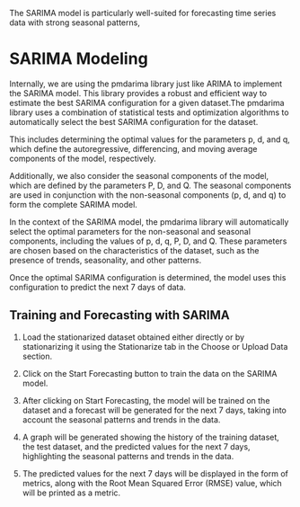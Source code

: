 ::: {.callout-note appearance="default"}
The SARIMA model is particularly well-suited for forecasting time series data with strong seasonal patterns,
:::

# SARIMA Modeling

Internally, we are using the pmdarima library just like ARIMA to implement the SARIMA model. This library provides a robust and efficient way to estimate the best SARIMA configuration for a given dataset.The pmdarima library uses a combination of statistical tests and optimization algorithms to automatically select the best SARIMA configuration for the dataset. 

This includes determining the optimal values for the parameters p, d, and q, which define the autoregressive, differencing, and moving average components of the model, respectively. 

Additionally, we also consider the seasonal components of the model, which are defined by the parameters P, D, and Q. The seasonal components are used in conjunction with the non-seasonal components (p, d, and q) to form the complete SARIMA model.

In the context of the SARIMA model, the pmdarima library will automatically select the optimal parameters for the non-seasonal and seasonal components, including the values of p, d, q, P, D, and Q. These parameters are chosen based on the characteristics of the dataset, such as the presence of trends, seasonality, and other patterns.

Once the optimal SARIMA configuration is determined, the model uses this configuration to predict the next 7 days of data.

## Training and Forecasting with SARIMA

1. Load the stationarized dataset obtained either directly or by stationarizing it using the Stationarize tab in the Choose or Upload Data section.

2. Click on the Start Forecasting button to train the data on the SARIMA model.

3. After clicking on Start Forecasting, the model will be trained on the dataset and a forecast will be generated for the next 7 days, taking into account the seasonal patterns and trends in the data.

4. A graph will be generated showing the history of the training dataset, the test dataset, and the predicted values for the next 7 days, highlighting the seasonal patterns and trends in the data.

5. The predicted values for the next 7 days will be displayed in the form of metrics, along with the Root Mean Squared Error (RMSE) value, which will be printed as a metric. 







